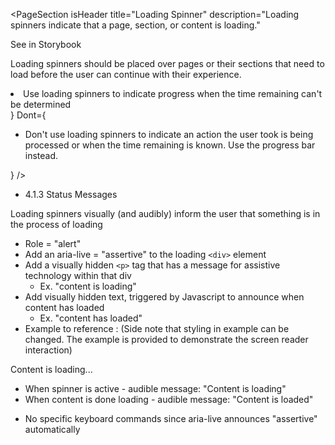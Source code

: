 
<PageSection
  isHeader
  title="Loading Spinner"
  description="Loading spinners indicate that a page, section, or content is loading."
>
  <PharosLink href="#" target="_blank">
    See in Storybook
  </PharosLink>
</PageSection>

<PageSection title="Usage">
  <p>
    Loading spinners should be placed over pages or their sections that need to load before the user
    can continue with their experience.
  </p>
</PageSection>

<PageSection title="Best Practices">
  <BestPractices
    Do={
      <ul>
        <li>
          Use loading spinners to indicate progress when the time remaining can't be determined
        </li>
      </ul>
    }
    Dont={
      <ul>
        <li>
          Don't use loading spinners to indicate an action the user took is being processed or when
          the time remaining is known. Use the progress bar instead.
        </li>
      </ul>
    }
  />
</PageSection>

<PageSection title="Accessibility">
  <PageSection title="Relevant WCAG Guidelines" isSubsection lessMargin>
    <ul>
      <li>
        <PharosLink href="https://www.w3.org/WAI/WCAG21/Understanding/status-messages.html">
          4.1.3 Status Messages
        </PharosLink>
      </li>
    </ul>
  </PageSection>
  <PageSection title="Importance" isSubsection lessMargin>
    Loading spinners visually (and audibly) inform the user that something is in the process of
    loading
  </PageSection>
  <PageSection title="Code Expectations" isSubsection lessMargin>
    <ul>
      <li>Role = "alert"</li>
      <li>
        Add an aria-live = "assertive" to the loading <code>&lt;div&gt;</code> element
      </li>
      <li>
        Add a visually hidden <code>&lt;p&gt;</code> tag that has a message for assistive technology
        within that div
        <ul>
          <li>Ex. "content is loading"</li>
        </ul>
      </li>
      <li>
        Add visually hidden text, triggered by Javascript to announce when content has loaded
        <ul>
          <li>Ex. "content has loaded"</li>
        </ul>
      </li>
      <li>
        <PharosLink href="https://codepen.io/stuartjnelson/pen/xWyLGR" target="_blank">
          Example to reference
        </PharosLink>
        : (Side note that styling in example can be changed. The example is provided to demonstrate the
        screen reader interaction)
      </li>
    </ul>
    <CodeBlock className="language-html">
      <div
        id="loading-spinner"
        className="loading-spinner js-loading-spinner"
        role="alert"
        aria-live="assertive"
      >
        <p className="vh js-loading-spinner-copy">Content is loading...</p>
      </div>
    </CodeBlock>
  </PageSection>
  <PageSection title="Screen reader" isSubsection lessMargin>
    <ul>
      <li>When spinner is active - audible message: "Content is loading"</li>
      <li>When content is done loading - audible message: "Content is loaded"</li>
    </ul>
  </PageSection>
  <PageSection title="Keyboard" isSubsection lessMargin>
    <ul>
      <li>No specific keyboard commands since aria-live announces "assertive" automatically</li>
    </ul>
  </PageSection>
</PageSection>
